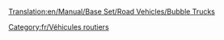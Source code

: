 [[Translation:en/Manual/Base Set/Road Vehicles/Bubble Trucks]]

{{fr/Vehicule routier|nom=Camion de bulles MightyMover
|img=en/MightyMover Bubble.gif|prix=4 797£ (9 594$)
|vitesse=48 km/h (30 mph)
|annualite=422£ (844$)
|design=1935
|vie=15
|capacite=17 bulles
}}
{{fr/Vehicule routier|nom=Camion de bulles Powernaught
|img=en/Powernaught bubble.gif|prix=6 054£ (12 108$)
|vitesse=88 km/h (55 mph)
|annualite=790£ (1 580$)
|design=1977
|vie=15
|capacite=19 bulles
}}
{{fr/Vehicule routier|nom=Camion de bulles Wizzowow
|img=en/Wizzowow Bubble.gif|prix=6 481£ (12 962$)
|vitesse=112 km/h (70 mph)
|annualite=1 131£ (2 262$)
|design=2011
|vie=15
|capacite=22 bulles
}}
[[Category:fr/Véhicules routiers]]